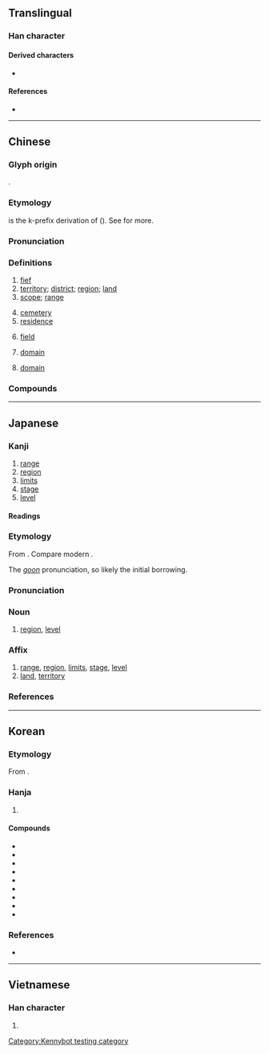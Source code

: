 {{character info}}
==Translingual==
{{Han stroke|[[File:域 - U+057DF- KanjiVG stroke order.svg]]}}

===Han character===
{{Han char|rn=32|rad=土|as=08|sn=11|four=43150|canj=GIRM|ids=⿰土或}}

====Derived characters====
* {{l|mul|[[𪅫]]}}

====References====
* {{Han ref|kx=0230.170|dkj=05158|dj=0466.270|hdz=10451.020|uh=57DF|ud=22495|bh=B0EC|bd=45292}}

----

==Chinese==
{{zh-forms|alt=𡌳,㽣,䧕,𢨊}}

===Glyph origin===
{{Han etyl}}
{{Han compound|土|或|ls=psc|c1=s|c2=p}}.

===Etymology===
{{och-l|國|state}} is the k-prefix derivation of {{och-l|域|territory}} ({{zh-ref|Schuessler, 2007}}). See {{zh-l|*國}} for more.

===Pronunciation===
{{zh-pron
|m=yù
|m-s=üo2
|c=wik6
|c-t=vet5,vak2
|g=
|h=pfs=vet
|j=yeh4
|mb=ṳ̆
|md=ĭk
|mn=qz:ia̍k/tw,xm,zz:e̍k/qz,jj:hia̍k/tw,xm,zz:he̍k
|mn-t=hog8
|w=5hhioq,5hhyq
|x=y6
|mc=y
|oc=y
|ma=
|cat=n
}}

===Definitions===
{{zh-hanzi}}

# [[fief]]
# [[territory]]; [[district]]; [[region]]; [[land]]
# [[scope]]; [[range]]
#: {{zh-x|定義域|domain}}
#: {{zh-x|值域|range}}
# [[cemetery]]
# [[residence]]
# {{lb|zh|mathematics}} [[field]]
# {{lb|zh|computing}} [[domain]]
#: {{zh-x|域名|[[domain name|'''domain''' name]]}}
# {{lb|zh|taxonomy}} [[domain]]

===Compounds===
{{zh-der|不分畛域|仙域|兆域|全域|全天域|兩河流域|區域|區域網路|區域聯防|區域計畫|區域變質|地域|地域性|地域觀念|域中|域外|塋域|境域|壽域|封域|專屬海域|寰域|日域|殊方異域|殊方絕域|水域|流域|海域|珠江流域|生活領域|畛域|異域|疆域|管制區域|管制空域|粵江流域|絕域|絕域殊方|絕域異方|經濟海域|罰球區域|聖域|西域|西域記|遐方絕域|邦域|音域|領域|鬼域|雪域}}

----

==Japanese==

===Kanji===
{{ja-kanji|grade=6|rs=土08}}

# [[range]]
# [[region]]
# [[limits]]
# [[stage]]
# [[level]]

====Readings====
{{ja-readings
|goon=いき<ゐき
|kanon=よく
}}

===Etymology===
{{ja-kanjitab|いき|yomi=goon}}
From {{der|ja|ltc|sort=いき|-}} {{ltc-l|域}}.  Compare modern {{cog|yue|域|tr=wik<sup>6</sup>|pos={{IPAfont|/wɪk̚²/}}}}.

The ''[[呉音#Japanese|goon]]'' pronunciation, so likely the initial borrowing.

===Pronunciation===
{{ja-pron|いき|acc=1|acc_ref=DJR|y=goon}}

===Noun===
{{ja-noun|いき|hhira=ゐき}}

# [[region]], [[level]]

===Affix===
{{ja-pos|affix|いき|hhira=ゐき}}

# [[range]], [[region]], [[limits]], [[stage]], [[level]]
# [[land]], [[territory]]

===References===
<references/>

----

==Korean==

===Etymology===
From {{der|ko|ltc|-}} {{ltc-l|域|id=1}}. {{hanja-hunmong|역〮|yek|地理#상06B}}

===Hanja===
{{ko-hanja-search}}
{{ko-hanja|지경|역}}

# {{hanja form of|역|[[region]]}}

====Compounds====
{{der-top3|Compounds}}
* {{ko-l|광역|廣域}}
* {{ko-l|구역|區域}}
* {{ko-l|권역|圈域}}
* {{ko-l|영역|領域}}
* {{ko-l|지역|地域}}
* {{ko-l|역내|域內}}
* {{ko-l|해역|海域}}
* {{ko-l|수역|水域}}
* {{ko-l|유역|流域}}
{{der-bottom}}

===References===
* {{R:hanjadoc|1826}}

----

==Vietnamese==

===Han character===
{{vi-readings|reading=vực, bực, vác, vặc, vức|rs=土08}}

# {{rfdef|vi|sort=土08}}

[[Category:Kennybot testing category]]